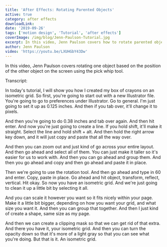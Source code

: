 ```yaml
---
title: 'After Effects: Rotating Parented Objects'
active: true
category: after effects
downloadLink:
date: '2019-09-26'
tags: ['motion design', 'Tutorial', 'after effects']
coverImage: /img/blog/Jenn-Paulson-Tutorial.jpg
excerpt: In this video, Jenn Paulson covers how to rotate parented objects.
author: Jenn Paulson
video: 'https://youtu.be/LXUHGbY43Dw'
---
```


In this video, Jenn Paulson covers rotating one object based on the position of the other object on the screen using the pick whip tool.

Transcript:

In today's tutorial, I will show you how I created my box of crayons on an isometric grid. So first, you're going to start out with a new Illustrator file. You're going to go to preferences under Illustrator. Go to general. I'm just going to set it up as 0.125 inches. And then if you tab over, it'll change it to pixels.

And then you're going to do 0.38 inches and tab over again. And then hit enter. And now you're just going to create a line. If you hold shift, it'll make it straight. Select the line and hold shift + alt. And then hold the right arrow key down, and it will just copy and paste that all the way over.

And then you can zoom out and just kind of go across your entire layout. And then go ahead and select all of them. You can just make it taller so it's easier for us to work with. And then you can go ahead and group them. And then you go ahead and copy and then go ahead and paste it in place.

Then we're going to use the rotation tool. And then go ahead and type in 60 and enter. Copy, paste in place. Go ahead and hit object, transform, reflect, vertical. Hit okay. So now you have an isometric grid. And we're just going to clean it up a little bit by selecting it all.

And you can scale it however you want so it fits nicely within your page. Make it a little bit bigger, depending on how you want your grid, and what size you want it. And then you can group that together. And then I just kind of create a shape, same size as my page.

And then we can create a clipping mask so that we can get rid of that extra. And there you have it, your isometric grid. And then you can turn the opacity down so that it's more of a light gray so that you can see what you're doing. But that is it. An isometric grid.
